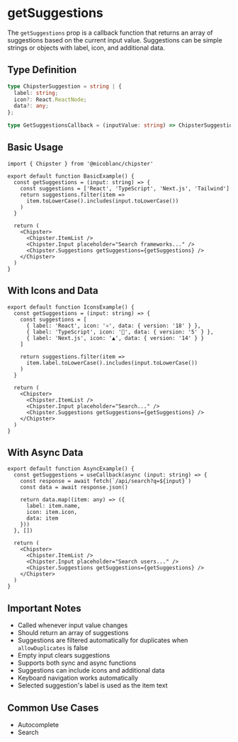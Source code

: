 # getSuggestions

The `getSuggestions` prop is a callback function that returns an array of suggestions based on the current input value. Suggestions can be simple strings or objects with label, icon, and additional data.

## Type Definition
```typescript
type ChipsterSuggestion = string | {
  label: string;
  icon?: React.ReactNode;
  data?: any;
};

type GetSuggestionsCallback = (inputValue: string) => ChipsterSuggestion[];
```

## Basic Usage

```tsx filename="BasicExample.tsx" copy
import { Chipster } from '@micoblanc/chipster'

export default function BasicExample() {
  const getSuggestions = (input: string) => {
    const suggestions = ['React', 'TypeScript', 'Next.js', 'Tailwind']
    return suggestions.filter(item => 
      item.toLowerCase().includes(input.toLowerCase())
    )
  }

  return (
    <Chipster>
      <Chipster.ItemList />
      <Chipster.Input placeholder="Search frameworks..." />
      <Chipster.Suggestions getSuggestions={getSuggestions} />
    </Chipster>
  )
}
```

## With Icons and Data

```tsx filename="IconsExample.tsx" copy
export default function IconsExample() {
  const getSuggestions = (input: string) => {
    const suggestions = [
      { label: 'React', icon: '⚛️', data: { version: '18' } },
      { label: 'TypeScript', icon: '🔷', data: { version: '5' } },
      { label: 'Next.js', icon: '▲', data: { version: '14' } }
    ]

    return suggestions.filter(item =>
      item.label.toLowerCase().includes(input.toLowerCase())
    )
  }

  return (
    <Chipster>
      <Chipster.ItemList />
      <Chipster.Input placeholder="Search..." />
      <Chipster.Suggestions getSuggestions={getSuggestions} />
    </Chipster>
  )
}
```

## With Async Data

```tsx filename="AsyncExample.tsx" copy
export default function AsyncExample() {
  const getSuggestions = useCallback(async (input: string) => {
    const response = await fetch(`/api/search?q=${input}`)
    const data = await response.json()
    
    return data.map((item: any) => ({
      label: item.name,
      icon: item.icon,
      data: item
    }))
  }, [])

  return (
    <Chipster>
      <Chipster.ItemList />
      <Chipster.Input placeholder="Search users..." />
      <Chipster.Suggestions getSuggestions={getSuggestions} />
    </Chipster>
  )
}
```

## Important Notes

- Called whenever input value changes
- Should return an array of suggestions
- Suggestions are filtered automatically for duplicates when `allowDuplicates` is false
- Empty input clears suggestions
- Supports both sync and async functions
- Suggestions can include icons and additional data
- Keyboard navigation works automatically
- Selected suggestion's label is used as the item text

## Common Use Cases

- Autocomplete
- Search